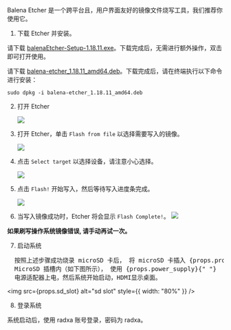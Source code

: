 
Balena Etcher 是一个跨平台且，用户界面友好的镜像文件烧写工具，我们推荐你使用它。

1. 下载 Etcher 并安装。

<Tabs queryString="Platform">
<TabItem value="Windows">

请下载 [balenaEtcher-Setup-1.18.11.exe](https://github.com/balena-io/etcher/releases/download/v1.18.11/balenaEtcher-Setup-1.18.11.exe)。下载完成后，无需进行额外操作，双击即可打开使用。

</TabItem>
<TabItem value="Linux">

请下载 [balena-etcher_1.18.11_amd64.deb](https://github.com/balena-io/etcher/releases/download/v1.18.11/balena-etcher_1.18.11_amd64.deb)。下载完成后，请在终端执行以下命令进行安装：

```
sudo dpkg -i balena-etcher_1.18.11_amd64.deb
```

</TabItem>
</Tabs>

2. 打开 Etcher

   <Image
     src="/img/common/etcher/#model#-step1.webp"
     model={props.model}
     fallback="rock5a"
   />

3. 打开 Etcher，单击 `Flash from file` 以选择需要写入的镜像。

   <Image
     src="/img/common/etcher/#model#-step2.webp"
     model={props.model}
     fallback="rock5a"
   />

4. 点击 `Select target` 以选择设备，请注意小心选择。

   <Image
     src="/img/common/etcher/#model#-step3.webp"
     model={props.model}
     fallback="rock5a"
   />

5. 点击 `Flash!` 开始写入，然后等待写入进度条完成。

   <Image
     src="/img/common/etcher/#model#-step4.webp"
     model={props.model}
     fallback="rock5a"
   />

6. 当写入镜像成功时，Etcher 将会显示 `Flash Complete!`。
   <Image
     src="/img/common/etcher/#model#-step5.webp"
     model={props.model}
     fallback="rock5a"
   />

**如果刷写操作系统镜像错误, 请手动再试一次。**

7. 启动系统

<pre>
  按照上述步骤成功烧录 microSD 卡后， 将 microSD 卡插入 {props.product} 的
  MicroSD 插槽内（如下图所示）， 使用 {props.power_supply}{" "}
  电源适配器上电，然后系统开始启动，HDMI显示桌面。
</pre>

<img src={props.sd_slot} alt="sd slot" style={{ width: "80%" }} />

8. 登录系统

系统启动后，使用 radxa 账号登录，密码为 radxa。
